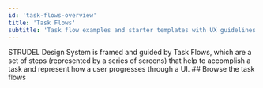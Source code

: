 ```yaml
---
id: 'task-flows-overview'
title: 'Task Flows'
subtitle: 'Task flow examples and starter templates with UX guidelines'
---
```


<Hero>
  STRUDEL Design System is framed and guided by Task Flows, which are a set of steps (represented by a series of screens) that help to accomplish a task and represent how a user progresses through a UI.
</Hero>
<PageContainer> 
  ## Browse the task flows
  <Stack spacing={2}>
    <TaskFlowCard name="Comparison" showDescription />
    <TaskFlowCard name="Contributing Data" showDescription />
    <TaskFlowCard name="Exploring Datasets" showDescription />
    <TaskFlowCard name="Exploring Entities" showDescription />
    <TaskFlowCard name="Monitoring" showDescription />
    <TaskFlowCard name="Optimization" showDescription />
  </Stack>
</PageContainer> 